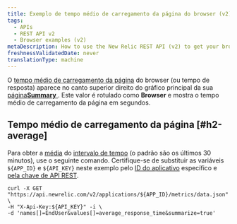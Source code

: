 ```yaml
---
title: Exemplo de tempo médio de carregamento da página do browser (v2)
tags:
  - APIs
  - REST API v2
  - Browser examples (v2)
metaDescription: How to use the New Relic REST API (v2) to get your browser average page load time.
freshnessValidatedDate: never
translationType: machine
---
```


O [tempo médio de carregamento da página](/docs/browser/new-relic-browser/page-load-timing-resources/page-load-timing-process) do browser (ou tempo de resposta) aparece no canto superior direito do gráfico principal da sua [página<DoNotTranslate>**Summary**</DoNotTranslate> ](/docs/browser/new-relic-browser/getting-started/browser-overview-website-performance-glance#viewing). Este valor é rotulado como <DoNotTranslate>**Browser**</DoNotTranslate> e mostra o tempo médio de carregamento da página em segundos.

## Tempo médio de carregamento da página [#h2-average]

Para obter a [média](/docs/apm/apis/requirements/calculating-average-metric-values-summarize) do [intervalo de tempo](/docs/apm/apis/requirements/specifying-time-range-api-v2) (o padrão são os últimos 30 minutos), use o seguinte comando. Certifique-se de substituir as variáveis `${APP_ID}` e `${API_KEY}` neste exemplo pelo [ID do aplicativo](/docs/apm/apis/requirements/identification-code) específico e [pela chave de API REST](/docs/apis/rest-api-v2/requirements/rest-api-key#viewing).

```
curl -X GET "https://api.newrelic.com/v2/applications/${APP_ID}/metrics/data.json" \ 
-H "X-Api-Key:${API_KEY}" -i \ 
-d 'names[]=EndUser&values[]=average_response_time&summarize=true'
```